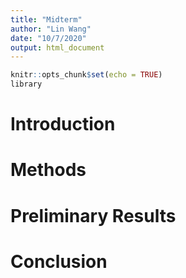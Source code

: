 ```yaml
---
title: "Midterm"
author: "Lin Wang"
date: "10/7/2020"
output: html_document
---
```


```r
knitr::opts_chunk$set(echo = TRUE)
library
```
# Introduction

# Methods

# Preliminary Results

# Conclusion
```r

```

